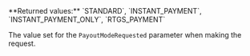 <ResponseField name="ModeRequested" type="string" >    
**Returned values:** `STANDARD`, `INSTANT_PAYMENT`, `INSTANT_PAYMENT_ONLY`, `RTGS_PAYMENT`

The value set for the `PayoutModeRequested` parameter when making the request.  
</ResponseField>